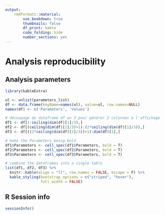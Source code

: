 ```yaml
---
output:
    rmdformats::material:
        use_bookdown: true
        thumbnails: false
        df_print: kable
        code_folding: hide
        number_sections: yes
---
```


# Analysis reproducibility

## Analysis parameters
```r
library(kableExtra)

ul <- unlist(parameters_list)
df <- data.frame(keyName=names(ul), value=ul, row.names=NULL)
names(df) <- c('Parameters', 'Values')

# découpage du dataframe df en 3 pour générer 3 colonnes à l'affichage
df1 <- df[1:ceiling(dim(df)[1]/3),]
df2 <- df[(ceiling(dim(df)[1]/3)+1):(2*ceiling(dim(df)[1]/3)),]
df3 <- df[((2*ceiling(dim(df)[1]/3))+1):dim(df)[1],]

# make the Parameters being bold
df1$Parameters <- cell_spec(df1$Parameters, bold = T)
df2$Parameters <- cell_spec(df2$Parameters, bold = T)
df3$Parameters <- cell_spec(df3$Parameters, bold = T)

# combine the dataframes into a single table
list(df1, df2, df3) %>%
  knitr::kable(align = "ll", row.names = FALSE, escape = F) %>% 
  kable_styling(bootstrap_options = c("striped", "hover"),
                full_width = FALSE)
```

## R Session info

```r
sessionInfo()
```